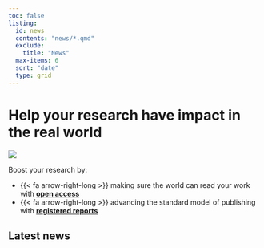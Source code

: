 ```yaml
---
toc: false
listing:
  id: news
  contents: "news/*.qmd"
  exclude: 
    title: "News"
  max-items: 6
  sort: "date"
  type: grid
---
```


:::: {.super-size}

# Help your **research** have **impact** in the real&nbsp;world {.super-size}

![](logo.png)

::: {.home-page-feature}

Boost your research by:

<!--
* {{< fa arrow-right-long >}} documenting your work with [**open methods**](how-to/open-methods.html)
* {{< fa arrow-right-long >}} helping others build on your work with [**open materials**](how-to/open-materials.html)
-->

* {{< fa arrow-right-long >}} making sure the world can read your work with [**open access**](how-to/open-access.html)
* {{< fa arrow-right-long >}} advancing the standard model of publishing with [**registered reports**](how-to/registered%20reports.html)

:::


::::



## Latest news {.home-page-news}

::: {#news}

:::
